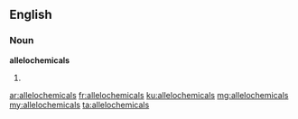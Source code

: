 ==English==

===Noun===
'''allelochemicals'''

# {{plural of|allelochemical}}

[[ar:allelochemicals]]
[[fr:allelochemicals]]
[[ku:allelochemicals]]
[[mg:allelochemicals]]
[[my:allelochemicals]]
[[ta:allelochemicals]]